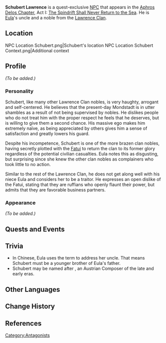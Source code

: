 {{Meta
<!-- REMOVE THIS TEMPLATE AFTER ADDING MISSING INFO -->
|missing_NPC_profile  = yes
}}
{{Character Infobox
|image            = NPC Schubert.png
|type             = Quest NPC
|realname         = Schubert Lawrence
|region           = Mondstadt
|affiliation      = Lawrence Clan
|voiceEN          = 
|voiceJP          = [http://amuleto.jp/talents/takanakahiroyuki.html Hiroyuki Takanaka (高仲祐之)]<ref>Amuleto: [http://amuleto.jp/talents/takanakahiroyuki.html JP VA's Profile]</ref>
|ancestry         = Lawrence Clan
|relative         = Eula
|relativeNote     = Niece
}}
'''Schubert Lawrence''' is a quest-exclusive [[NPC]] that appears in the [[Aphros Delos Chapter]], Act I: [[The Spindrift Shall Never Return to the Sea]]. He is [[Eula]]'s uncle and a noble from the [[Lawrence Clan]].

==Location==
<gallery hideaddbutton="true" captionalign="center">
NPC Location Schubert.png|Schubert's location
NPC Location Schubert Context.png|Additional context
</gallery>

==Profile==
<!-- detailed story/lore information goes here -->
''(To be added.)''

===Personality ===
Schubert, like many other Lawrence Clan nobles, is very haughty, arrogant and self-centered. He believes that the present-day Mondstadt is in utter shambles as a result of not being supervised by nobles. He dislikes people who do not treat him with the proper respect he feels that he deserves, but is willing to give them a second chance. His massive ego makes him extremely naïve, as being appreciated by others gives him a sense of satisfaction and greatly lowers his guard.

Despite his incompetence, Schubert is one of the more brazen clan nobles, having secretly plotted with the [[Fatui]] to return the clan to its former glory regardless of the potential civilian casualties. Eula notes this as disgusting, but surprising since she knew the other clan nobles as complainers who took little to no action.

Similar to the rest of the Lawrence Clan, he does not get along well with his niece Eula and considers her to be a traitor. He expresses an open dislike of the Fatui, stating that they are ruffians who openly flaunt their power, but admits that they are favorable business partners.

===Appearance===
''(To be added.)''

==Quests and Events==
{{Quest Appearances}}

==Trivia==
*In Chinese, Eula uses the term {{Lang|mini=1|zh=叔父|zh_rm=shū fù}} to address her uncle. That means Schubert must be a younger brother of Eula's father.
*Schubert may be named after {{W|Franz Schubert}}, an Austrian Composer of the late {{W|Classical period (music)|Classical}} and early {{W|Romantic music|Romantic}} eras.

==Other Languages==
{{Other Languages|default_hidden = 1
|en      = Schubert
|zhs     = 舒伯特
|zhs_rm  = Shūbótè
|zht     = 舒伯特
|zht_rm  = Shūbótè
|ja      = シューベルト
|ja_rm   = Shuuberuto
|ko      = 슈베르트
|ko_rm   = Syubereuteu
|es      = Schubert
|fr      = Schubert
|ru      = Шуберт
|th      = Schubert
|vi      = Schubert
|de      = Schubert
|id      = Schubert
|pt      = Schubert
}}

==Change History==
{{Change History|1.5}}

==References==
{{Reflist}}
[[Category:Antagonists]]